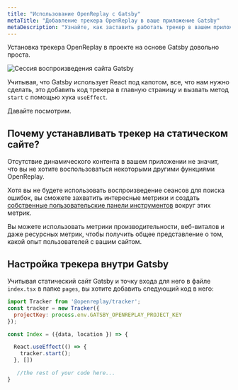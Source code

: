 ```yaml
---
title: "Использование OpenReplay с Gatsby"
metaTitle: "Добавление трекера OpenReplay в ваше приложение Gatsby"
metaDescription: "Узнайте, как заставить работать трекер в вашем приложении Gatsby"
---
```


Установка трекера OpenReplay в проекте на основе Gatsby довольно проста.

![Сессия воспроизведения сайта Gatsby](images/gatsby-ss.png)

Учитывая, что Gatsby использует React под капотом, все, что нам нужно сделать, это добавить код трекера в главную страницу и вызвать метод `start` с помощью хука `useEffect`.

Давайте посмотрим.

## Почему устанавливать трекер на статическом сайте?

Отсутствие динамического контента в вашем приложении не значит, что вы не хотите воспользоваться некоторыми другими функциями OpenReplay.

Хотя вы не будете использовать воспроизведение сеансов для поиска ошибок, вы сможете захватить интересные метрики и создать [собственные пользовательские панели инструментов](https://docs.openreplay.com/tutorials/custom-dashboard) вокруг этих метрик.

Вы можете использовать метрики производительности, веб-виталов и даже ресурсных метрик, чтобы получить общее представление о том, какой опыт пользователей с вашим сайтом.

## Настройка трекера внутри Gatsby

Учитывая статический сайт Gatsby и точку входа для него в файле `index.tsx` в папке `pages`, вы хотите добавить следующий код в него:


```jsx
import Tracker from '@openreplay/tracker';
const tracker = new Tracker({
  projectKey: process.env.GATSBY_OPENREPLAY_PROJECT_KEY
});

const Index = ({data, location }) => {

  React.useEffect(() => {
    tracker.start();
  }, [])

   //the rest of your code here...
}
```

